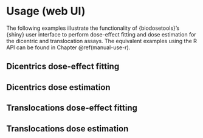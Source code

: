 # Usage (web UI) {#manual-use-shiny}

The following examples illustrate the functionality of {biodosetools}'s {shiny} user interface to perform dose-effect fitting and dose estimation for the dicentric and translocation assays. The equivalent examples using the R API can be found in Chapter \@ref(manual-use-r).

## Dicentrics dose-effect fitting

## Dicentrics dose estimation

## Translocations dose-effect fitting

## Translocations dose estimation
